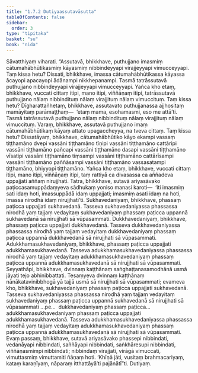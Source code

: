 ```yaml
---
title: "1.7.2 Dutiyaassutavāsutta"
tableOfContents: false
sidebar:
  order: 3
type: "tipitaka"
basket: "su"
book: "nida"
---
```



<DynamicBreadcrumb />

<Division number="62" book="nida">

<Paragraph number="443" book="nida">
Sāvatthiyaṃ viharati. “Assutavā, bhikkhave, puthujjano imasmiṃ cātumahābhūtikasmiṃ kāyasmiṃ nibbindeyyapi virajjeyyapi vimucceyyapi. Taṃ kissa hetu? Dissati, bhikkhave, imassa cātumahābhūtikassa kāyassa ācayopi apacayopi ādānampi nikkhepanampi. Tasmā tatrāssutavā puthujjano nibbindeyyapi virajjeyyapi vimucceyyapi. Yañca kho etaṃ, bhikkhave, vuccati cittaṃ itipi, mano itipi, viññāṇaṃ itipi, tatrāssutavā puthujjano nālaṃ nibbindituṃ nālaṃ virajjituṃ nālaṃ vimuccituṃ. Taṃ kissa hetu? Dīgharattañhetaṃ, bhikkhave, assutavato puthujjanassa ajjhositaṃ mamāyitaṃ parāmaṭṭhaṃ—  ‘etaṃ mama, esohamasmi, eso me attā’ti. Tasmā tatrāssutavā puthujjano nālaṃ nibbindituṃ nālaṃ virajjituṃ nālaṃ vimuccituṃ.
</Paragraph>

<Paragraph number="444" book="nida">
Varaṃ, bhikkhave, assutavā puthujjano imaṃ cātumahābhūtikaṃ kāyaṃ attato upagaccheyya, na tveva cittaṃ. Taṃ kissa hetu? Dissatāyaṃ, bhikkhave, cātumahābhūtiko kāyo ekampi vassaṃ tiṭṭhamāno dvepi vassāni tiṭṭhamāno tīṇipi vassāni tiṭṭhamāno cattāripi vassāni tiṭṭhamāno pañcapi vassāni tiṭṭhamāno dasapi vassāni tiṭṭhamāno vīsatipi vassāni tiṭṭhamāno tiṃsampi vassāni tiṭṭhamāno cattārīsampi vassāni tiṭṭhamāno paññāsampi vassāni tiṭṭhamāno vassasatampi tiṭṭhamāno, bhiyyopi tiṭṭhamāno. Yañca kho etaṃ, bhikkhave, vuccati cittaṃ itipi, mano itipi, viññāṇaṃ itipi, taṃ rattiyā ca divasassa ca aññadeva uppajjati aññaṃ nirujjhati.
</Paragraph>

<Paragraph number="445" book="nida">
Tatra, bhikkhave, sutavā ariyasāvako paṭiccasamuppādaṃyeva sādhukaṃ yoniso manasi karoti—  ‘iti imasmiṃ sati idaṃ hoti, imassuppādā idaṃ uppajjati; imasmiṃ asati idaṃ na hoti, imassa nirodhā idaṃ nirujjhatī’ti. Sukhavedaniyaṃ, bhikkhave, phassaṃ paṭicca uppajjati sukhavedanā. Tasseva sukhavedaniyassa phassassa nirodhā yaṃ tajjaṃ vedayitaṃ sukhavedaniyaṃ phassaṃ paṭicca uppannā sukhavedanā sā nirujjhati sā vūpasammati. Dukkhavedaniyaṃ, bhikkhave, phassaṃ paṭicca uppajjati dukkhavedanā. Tasseva dukkhavedaniyassa phassassa nirodhā yaṃ tajjaṃ vedayitaṃ dukkhavedaniyaṃ phassaṃ paṭicca uppannā dukkhavedanā sā nirujjhati sā vūpasammati. Adukkhamasukhavedaniyaṃ, bhikkhave, phassaṃ paṭicca uppajjati adukkhamasukhavedanā. Tasseva adukkhamasukhavedaniyassa phassassa nirodhā yaṃ tajjaṃ vedayitaṃ adukkhamasukhavedaniyaṃ phassaṃ paṭicca uppannā adukkhamasukhavedanā sā nirujjhati sā vūpasammati.
</Paragraph>

<Paragraph number="446" book="nida">
Seyyathāpi, bhikkhave, dvinnaṃ kaṭṭhānaṃ saṅghaṭṭanasamodhānā usmā jāyati tejo abhinibbattati. Tesaṃyeva dvinnaṃ kaṭṭhānaṃ nānākatavinibbhogā yā tajjā usmā sā nirujjhati sā vūpasammati; evameva kho, bhikkhave, sukhavedaniyaṃ phassaṃ paṭicca uppajjati sukhavedanā. Tasseva sukhavedaniyassa phassassa nirodhā yaṃ tajjaṃ vedayitaṃ sukhavedaniyaṃ phassaṃ paṭicca uppannā sukhavedanā sā nirujjhati sā vūpasammati …pe…  dukkhavedaniyaṃ phassaṃ paṭicca…  adukkhamasukhavedaniyaṃ phassaṃ paṭicca uppajjati adukkhamasukhavedanā. Tasseva adukkhamasukhavedaniyassa phassassa nirodhā yaṃ tajjaṃ vedayitaṃ adukkhamasukhavedaniyaṃ phassaṃ paṭicca uppannā adukkhamasukhavedanā sā nirujjhati sā vūpasammati.
</Paragraph>

<Paragraph number="447" book="nida">
Evaṃ passaṃ, bhikkhave, sutavā ariyasāvako phassepi nibbindati, vedanāyapi nibbindati, saññāyapi nibbindati, saṅkhāresupi nibbindati, viññāṇasmimpi nibbindati; nibbindaṃ virajjati, virāgā vimuccati, vimuttasmiṃ vimuttamiti ñāṇaṃ hoti. ‘Khīṇā jāti, vusitaṃ brahmacariyaṃ, kataṃ karaṇīyaṃ, nāparaṃ itthattāyā’ti pajānātī”ti.

</Paragraph>
</Division>

<Paragraph number="448" type="center" book="nida">
Dutiyaṃ.
</Paragraph>